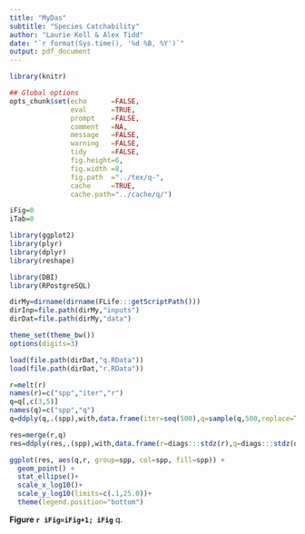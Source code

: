 ```yaml
---
title: "MyDas"
subtitle: "Species Catchability"
author: "Laurie Kell & Alex Tidd"
date: "`r format(Sys.time(), '%d %B, %Y')`"
output: pdf_document
---
```


```r
library(knitr)

## Global options
opts_chunk$set(echo      =FALSE,
               eval      =TRUE,
               prompt    =FALSE,
               comment   =NA,
               message   =FALSE,
               warning   =FALSE,
               tidy      =FALSE,
               fig.height=6,
               fig.width =8,
               fig.path  ="../tex/q-",
               cache     =TRUE,
               cache.path="../cache/q/")

iFig=0
iTab=0
```
```r
library(ggplot2)
library(plyr)
library(dplyr)
library(reshape)

library(DBI)
library(RPostgreSQL)
```
```r
dirMy=dirname(dirname(FLife:::getScriptPath()))
dirInp=file.path(dirMy,"inputs")
dirDat=file.path(dirMy,"data")
```
```r
theme_set(theme_bw())
options(digits=3)
```
```r
load(file.path(dirDat,"q.RData"))
load(file.path(dirDat,"r.RData"))
```

```r
r=melt(r)
names(r)=c("spp","iter","r")
q=q[,c(3,5)]
names(q)=c("spp","q")
q=ddply(q,.(spp),with,data.frame(iter=seq(500),q=sample(q,500,replace=TRUE)))

res=merge(r,q)
res=ddply(res,.(spp),with,data.frame(r=diags:::stdz(r),q=diags:::stdz(q)))

ggplot(res, aes(q,r, group=spp, col=spp, fill=spp)) +
  geom_point() +
  stat_ellipse()+
  scale_x_log10()+
  scale_y_log10(limits=c(.1,25.0))+
  theme(legend.position="bottom")
```

**Figure `r iFig=iFig+1; iFig`** q.

